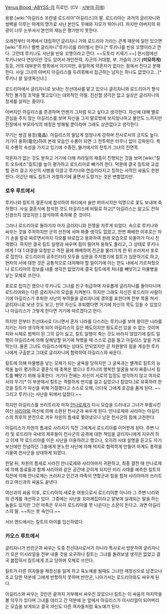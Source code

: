 [[Venus Blood -ABYSS-]]의 히로인.
(CV : [[시부야 히메]])

용왕 [wiki:"아길리스 프란넬 로드리아"아길리스]의 딸. 로드리아는 과거의 글리자니와 쌍벽을 이루는 마계의 명가로 샤난 본인도 무예와 지모가 뛰어나다. 하지만 아버지의 위광이 너무 눈부셔서 본인의 재능은 평가받지 못한다.

오래전부터 마계에서 대립하던 글리자니 가와 로드리아 가라는 관계 때문에 일만 있으면 [wiki:"루키나 벨벳 글리자니"루키나]를 라이벌시 한다.[* 루키나를 빈유 꼬맹이라고 깐다. 그런데 루키나도 샤난을 빈유 꼬맹이라고 깐다. ~~도토리 키재기.~~] 현시점에선 루키나보다 연상이란 것도 있어서 개인전력, 자군의 거대함, 부, 가슴의 크기 '''(미묘하게)''' 등등, 거의 대부분의 항목에서 이기지만, 유일하게 약혼자가 없다는 점에서 진다고 분해 한다. 사실 그녀의 아버지 아길리스를 두려워해서 접근하는 남자는 하나도 없었다고...[* 루키나 왈 일생독신녀.]

로드리아에서 글리자니로 보내는 친선대사를 맡고 있으나 글리자니와 로드리아가 형식적인 불가침 조약을 맺고있다는 대외적인 어필. 친선할 생각은 없고 실상은 글리자니의 정세를 살피는 중이다.

아버지인 아길리스를 존경하며 언젠가 그처럼 되고 싶다고 생각한다. 자신에 대해 별로 관심을 주지 않는 아길리스를 보며 자신을 그저 말로밖에 보지않나하고 불안도 느끼지만 전장에서 부모자식의 애정은 방해될 뿐이라며 그래도 상관없다고 생각한다.

무기는 쌍검 용정(竜晶). 아길리스의 딸답게 엄청나게 강하며 전사로서의 긍지도 높다. 거기다 용화(竜化)하여 본래 모습인 수룡이 되면 그 전투력은 터무니 없이 강화된다. 특히 수룡의 속성을 가지고 있기에 수중전, 물가에서의 전투가 그녀의 진면목.

약혼자가 없는 것도 분하고 거기에 더해 카라일의 재흥이 진행되는 것을 보며 [wiki:"킬트 오듀에스"킬트]를 높이 평가하고 로드리아로 빼가려 한다. 덕분에 결국 킬트와 교섭할 권리 걸고 자신의 사병을 이끌고 루키나와 연습이라지고 칭하는 사적인 싸움도 한판 한다. 이긴단 해도 킬트가 거절하기에 울면서 도망가는 것은 변함없지만.

=== 로우 루트에서 ===
루키나와 킬트의 결혼식에 참석하여 파티에서 술만 퍼마시지만 익명으로 꽃도 보내며 축하했다. 사실 결혼식에 참석한 것도 아길리스에 비밀로 하고[* 아길리스는 알고도 전혀 신경쓰지 않았지만.] 참석하여 축하해 준 것이다.

그러나 로드리아로 돌아가자 마자 글리자니와 전쟁을 치루게 되었다. 속으로 루키나와 싸우는 것을 주저하지만 군의 선진에 서며 봐줄 생각도 없었고, 한번 패배한 이후로는 자기 손을 칼로 찌르면서까지 각오를 바로잡고 용화하여 원래 모습으로 되돌아가 다시 진격했다. 하지만 결국 킬트 일행과 싸우며 힘이 떨어져 용화도 풀리고, 그 상태로 루키나에게 1 대 1 대결을 요청받고 격전 끝에 패배하여 전군을 물러가게 한 뒤 쓰러져서 포로로 잡힌다.
로드리아의 공주인터라 모두들 심문을 주저했기에 킬트가 심문하기로 하고, 현자의 서에 대한 것은 공통적으로 대처해야 할 일이기에 아는 한도 내에서 가르쳐줬으나 로드리아의 정보를 내줄 생각은 없었기에 결국 킬트에게 처녀를 빼앗기고 마물병을 낳는 모체로 쓰인다.

포로로 잡히긴 했으나 루키나도 그녀를 친구 취급하며 자유롭게 글리자니를 돌아다니며 로드리아와는 다른 글리자니의 모습을 지켜본다. 하지만 그래도 자신은 로드리아 사람이기에 아길리스가 후퇴한 샤난의 부하들을 글리자니에 경의를 표한다며 전부 목울 쳐서 글리자니로 보낸 것도 보고, 만약 자신도 후퇴했다면 거기에 자신의 목도 있을 수 있었으나 아길리스가 그렇게 한다면 거기에 따르겠다고 한다.

하지만 전부터 친선대사로 다니면서 혼자 나라를 다스리는 루키나를 보며 왕이란 나라를 지키는 자라 생각하게 되어 아길리스의 길은 패도이지만 왕도로선 있을 수 없는 것이며 피와 시체로 범벅이 된 그의 길이 싫고, 킬트 일행이 죽는 것도 바라지 않았기에 킬트 일행이 아길리스에 의해 살해당할 위기에 쳐했을 때 스스로 검을 들고 아길리스 앞을 가로 막는다. 물론 그녀도 아길리스에게는 상대도 안되었지만 곧 차원왕의 힘을 계승한 루키나에게 구출받고 그대로 글리자니에 협력하여 아길리스와 싸운다.

킬트에 의해 마물병을 낳는 모체가 되는 굴욕을 당하지만 그 굴욕과는 별개로 킬트의 능력을 높이 평가하고 결혼식 때 축복은 했으나 루키나의 행복한 얼굴을 보자 짜증나서 킬트를 빼앗기 위해 유혹한다. 거기다 전에는 자신이 서로의 입장도 생각하지 않고 여자로서의 무기[* 이 부분에서 킬트는 격렬하게 딴지를 걸고 싶었으나 참았다.]로 유혹하려 한 것을 킬트가 자신을 위해 거절했다고 스스로 오해, 더더욱 그에게 호감을 품게 된다. ~~그리고 루키나는 샤난을 뒤에서 덮쳤다.~~

하지만 아길리스를 쓰러트리자 마자 [[안나로제]]가 다시 모습을 드러내고 그녀가 부활시킨 여신 [[샤리아]]와 여신에 의해 소환된 천사군과 싸우게 된다. 안나로제와 샤리아는 아길리스의 최후의 분전으로 겨우 차원의 틈새로 쫓아냈으나 남은 천사군의 힘에 고전한다.

아길리스가 차원의 틈새로 사라지기 직전 그에게서 로드리아를 이어받게 된다. 주변 나라 및 로드리아 국내의 제후들이 천사군의 공격에 대한 책임을 글리자니에게 지우려 하고 이제 막 로드리아를 이은 샤난을 이용하려고 했으나, 오히려 사태 설명을 듣고도 자기 보신에만 전념하던 그들에게 분노한 샤난에 의해 억지로 협력하게 만들어 마계도 총력을 기울여 천사군을 상대하게 되었다.

한달 뒤, 차원의 틈새로 사라진 안나로제와 샤리아마저 귀환하고, 최종 결전 때 안나로제에 의해 동료들과 함께 샤리아와 같은 공간에 갇히게 되지만 미리 사태를 예측한 킬트의 작전에 의해 안나로제는 쓰러지고 인간과 마족의 연합군과 힘을 합쳐 샤리아마저 쓰러트리고 여신과의 싸움도 끝낸다.

여신과의 싸움 이후, 로드리아의 새로운 여왕으로서 로드리아뿐 아니라 그 주변 나라와의 관계를 개선하고 있다. 그중에는 샤난을 꼬마계집이라고 얕보며 실례되는 말을 하는 놈들도 있지만 그런 마족은 무사히 로드리아를 못 나온다는 소문이 돈다고. 과연 아길리스의 딸. ~~피는 못 속인다.~~

서브 엔드에서는 킬트의 아이를 임신하였다.

=== 카오스 루트에서 ===
글리자니가 반란군과 싸우는 도중 친선대사로서가 아니라 특사로서 방문하여 글리자니가 모은 이시리얼을 전부 내줄 것을 요구하나 킬트는 그녀를 돌려보낼 생각은 없었고 결국 붙잡혀서 킬트에게 조교 당하며 모체로 쓰인다.

킬트가 다른 여자들을 제정신을 잃게 하고 육노예을 될때도 그녀만 제정신으로 남겼으나 조교 당한 덕분에 그에게 반항하지 못하며 반란군, 나아가서는 로드리아와도 싸우게 된다.

아길리스와 싸우는 것만은 끝까지 거부해서 싸우진 않았으나 킬트는 이 싸움의 마지막을 볼 의무가 있다며 그녀를 데리고 간 덕분에 눈 앞에서 아길리스가 이시리얼이 되어버리는 모습을 보게되고 결국 자신도 다른 여자들처럼 육노예가 된다.
